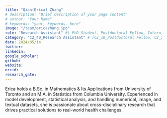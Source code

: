 ```yaml
---
title: "Qian(Erica) Zhang"
# description: "Brief description of your page content"
# author: "Your Name"
# keywords: "your, keywords, here"
image: "/team/ericazhang.jpg"
role: "Research Assistant" #[ PhD Student, Postdoctoral Fellow, Intern, Research Assistant, Summer Student]
category: "C2_40_Research Assistant" # [C2_10_Postdoctoral Fellow, C2_20_PhD Student, C2_30_MSc Student, C2_50_Intern, C2_50_Research Assistant, C2_60_Summer Student]
date: 2024/05/14
twitter:
linkedin: 
google_scholar: 
github:
website: 
orcid: 
research_gate:
---
```


Erica holds a B.Sc. in Mathematics & Its Applications from University of Toronto and an M.A. in Statistics from Columbia University. Experienced in model development, statistical analysis, and handling numerical, image, and textual datasets, she is passionate about cross-disciplinary research that drives practical solutions to real-world health challenges.